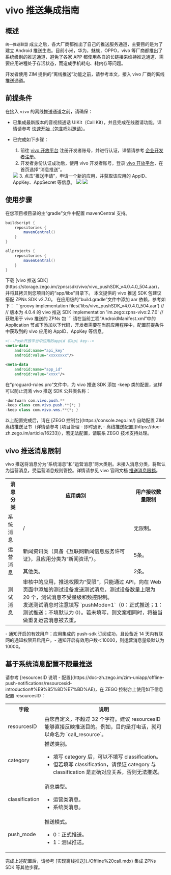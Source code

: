 # vivo 推送集成指南


## 概述

`统一推送联盟` 成立之后，各大厂商都推出了自己的推送服务通道，主要目的是为了建立 Android 推送生态。目前小米，华为，魅族，OPPO，vivo 等厂商都推出了系统级别的推送通道，避免了各家 APP 都使用各自的长链接来维持推送通道、需要应用进程处于存活状态，而造成手机耗电、耗内存等问题。

开发者使用 ZIM 提供的“离线推送”功能之前，请参考本文，接入 vivo 厂商的离线推送通道。  

## 前提条件

在接入 `vivo` 的离线推送通道之前，请确保：

- 已集成最新版本的音视频通话 UIKit（Call Kit），并且完成在线邀请功能。详情请参考 [快速开始（包含呼叫邀请）](./../Quick%20start%20(with%20call%20invitation).mdx)。
- 已完成如下步骤：

    1. 前往 <a href="https://dev.vivo.com.cn/openAbility/pushNews" target="_blank" rel="noreferrer noopener">vivo 开放平台</a> 注册开发者账号，并进行认证，详情请参考 <a href="https://dev.vivo.com.cn/documentCenter/doc/2" target="_blank" rel="noreferrer noopener">企业开发者注册</a>。
    2. 开发者身份认证成功后，使用 vivo 开发者账号，登录 <a href="https://dev.vivo.com.cn/openAbility/pushNews" target="_blank" rel="noreferrer noopener">vivo 开放平台</a>，在首页选择“消息推送”。
    <Frame width="512" height="auto" caption="">
      <img src="https://storage.zego.im/sdk-doc/Pics/ZIM/OfflinePush/vivo1.png" />
    </Frame>
    3. 点击“推送申请”，申请一个新的应用，并获取该应用的 AppID、AppKey、AppSecret 等信息。
    <Frame width="512" height="auto" caption="">
      <img src="https://storage.zego.im/sdk-doc/Pics/ZIM/OfflinePush/vivo2.png" />
    </Frame>
    <Frame width="512" height="auto" caption="">
      <img src="https://storage.zego.im/sdk-doc/Pics/ZIM/OfflinePush/vivo3.png" />
    </Frame>

## 使用步骤

<Steps>
<Step title="配置 mavenCentral">
在您项目根目录的主“gradle”文件中配置 mavenCentral 支持。

```groovy {3,9}
buildscript {  
    repositories {  
        mavenCentral()  
    }  
}  

allprojects {
    repositories {  
        mavenCentral()  
    }     
}
```
</Step>
<Step title="获取 vivo 推送 SDK">
下载 [vivo 推送 SDK](https://storage.zego.im/zpns/sdk/vivo/vivo_pushSDK_v4.0.4.0_504.aar)，并将其拷贝到您项目的的“app/libs”目录下。

<Warning title="注意">
本文提供的 vivo 推送 SDK 包建议搭配 ZPNs SDK v2.7.0。
</Warning>
</Step>
<Step title="添加依赖">
在应用级的“build.gradle”文件中添加 aar 依赖，参考如下：
```groovy
implementation files('libs/vivo_pushSDK_v4.0.4.0_504.aar')  // // 版本为 4.0.4 的 vivo 推送 SDK
implementation 'im.zego:zpns-vivo:2.7.0' // 获取用于 vivo 推送的 ZPNs 包
```
</Step>
<Step title="输入 vivo 应用信息">
请在当前工程“AndroidManifest.xml”中的 Application 节点下添加以下代码，开发者需要在当前应用程序中，配置前提条件中获取到的 vivo 应用的 AppID、AppKey 等信息。

```xml
<!--Push开放平台中应用的appid 和api key-->
<meta-data
    android:name="api_key"
    android:value="xxxxxxxx"/>

<meta-data
    android:name="app_id"
    android:value="xxxx"/>
```
</Step>
<Step title="防止混淆">
在“proguard-rules.pro”文件中，为 vivo 推送 SDK 添加 -keep 类的配置，这样可以防止混淆 vivo 推送 SDK 公共类名称：

```java
-dontwarn com.vivo.push.** 
-keep class com.vivo.push.**{*; } 
-keep class com.vivo.vms.**{*; }
```
</Step>
<Step title="配置证书">
以上配置完成后，请在 [ZEGO 控制台](https://console.zego.im/) 自助配置 ZIM 离线推送证书（详情请参考 [项目管理 - 即时通讯 - 离线推送配置](https://doc-zh.zego.im/article/16233)），若无法配置，请联系 ZEGO 技术支持处理。
</Step>
</Steps>

## vivo 推送消息限制

vivo 推送将消息分为“系统消息”和“运营消息”两大类别。未接入消息分类，将默认为运营消息，受运营消息规则管控。详情请参见 vivo 官网文档 <a href="https://dev.vivo.com.cn/documentCenter/doc/695#w2-36381313" target="_blank" rel="noreferrer noopener">推送消息限额</a>。

<table>
<tbody><tr>
<th>消息分类</th>
<th>应用类别</th>
<th>用户接收数量限制</th>
</tr>
<tr>
<td>系统消息</td>
<td>/</td>
<td>无限制。</td>
</tr>
<tr>
<td rowspan="2">运营消息</td>
<td>新闻资讯类（具备《互联网新闻信息服务许可证》，且应用分类为“新闻资讯”）。</td>
<td>5条。</td>
</tr>
<tr>
<td>其他类。</td>
<td>2条。</td>
</tr>
<tr>
<td>测试消息</td>
<td colspan="2">审核中的应用，推送权限为“受限”，只能通过 API，向在 Web 页面中添加的测试设备发送测试消息，测试设备数量上限为 20 个，测试消息不受量级和频控限制。<br/>发送测试消息时注意填写 `pushMode=1`（0：正式推送；1：测试推送；不填默认为 0）。若未填写，则文案相同时，将被当做重复运营消息被去重。</td>
</tr>
</tbody></table>

<Note title="说明">
- 通知开启的有效用户：应用集成的 push-sdk 订阅成功，且设备近 14 天内有联网的通知权限开启用户。​
- 通知开启有效用户数＜10000，则运营消息量级默认为 10000。
</Note>


## 基于系统消息配置不限量推送

<Steps>
<Step title="配置 resourcesID">
请参考 [resourcesID 说明 - 配置](https://doc-zh.zego.im/zim-uniapp/offline-push-notifications/resourcesid-introduction#%E9%85%8D%E7%BD%AE)，在 ZEGO 控制台上使用如下信息配置 resourcesID： 

<table>
<tbody><tr>
<th>字段</th>
<th>说明</th>
</tr>
<tr>
<td>resourcesID</td>
<td>由您自定义，不超过 32 个字符。<Note title="说明">建议 resourcesID 能够直接反映推送目的。例如，目的是打电话，就可以命名为 `call_resource`。</Note></td>
</tr>
<tr>
<td>category</td>
<td>推送类别。<Warning title="注意"><ul><li>填写 category 后，可以不填写 classification。</li><li>但若填写 classification，请保证 category 与 classification 是正确对应关系，否则无法推送。</li></ul></Warning></td>
</tr>
<tr>
<td>classification</td>
<td>消息类型。<ul><li>运营类消息。</li><li>系统类消息。</li></ul></td>
</tr>
<tr>
<td>push_mode</td>
<td>推送模式。
<ul><li>0：正式推送。</li><li>1：测试推送。</li></ul></td>
</tr>
</tbody></table>
</Step>
<Step title="后续操作">
完成上述配置后，请参考 [实现离线推送](./Offline%20call.mdx) 集成 ZPNs SDK 等其他步骤。
</Step>
</Steps>